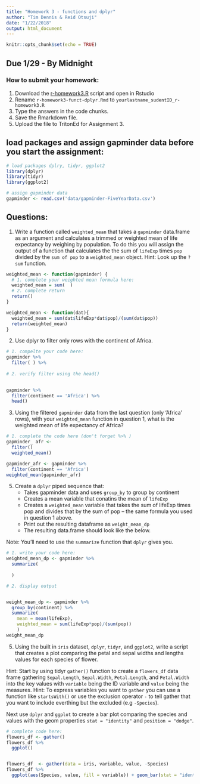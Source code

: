 ```yaml
---
title: "Homework 3 - functions and dplyr"
author: "Tim Dennis & Reid Otsuji"
date: "1/22/2018"
output: html_document
---
```


```r
knitr::opts_chunk$set(echo = TRUE)

```

## Due 1/29 - By Midnight 


### How to submit your homework:
1. Download the [r-homework3.R](r-homework3.R) script and open in Rstudio
2. Rename `r-homework3-funct-dplyr.Rmd` to `yourlastname_sudentID_r-homework3.R`
3. Type the answers in the code chunks. 
4. Save the Rmarkdown file.
5. Upload the file to TritonEd for Assignment 3.  

## load packages and assign gapminder data before you start the assignment:

```r
# load packages dplry, tidyr, ggplot2
library(dplyr)
library(tidyr)
library(ggplot2)
```

```r
# assign gapminder data
gapminder <- read.csv('data/gapminder-FiveYearData.csv')
```

## Questions: 

1. Write a function called `weighted_mean` that takes a `gapminder` data.frame as an argument and calculates a trimmed or weighted mean of life expectancy by weighing by population.  To do this you will assign the output of a function that calculates the the sum of `lifeExp` times `pop` divided by the `sum of pop` to a `weighted_mean` object.  Hint: Look up the `?sum` function. 

```r
weighted_mean <- function(gapminder) {
  # 1. complete your weighted mean formula here:
  weighted_mean = sum(  )
  # 2. complete return
  return()
}

```

```r
weighted_mean <- function(dat){
  weighted_mean = sum(dat$lifeExp*dat$pop)/(sum(dat$pop))
  return(weighted_mean)
}
```

2. Use dplyr to filter only rows with the continent of Africa.
```r
# 1. compelte your code here:
gapminder %>% 
  filter( ) %>% 
  
# 2. verify filter using the head()
 


```

```r
gapminder %>% 
  filter(continent == 'Africa') %>% 
  head()
```

3. Using the filtered `gapminder` data from the last question (only 'Africa' rows), with your `weighted_mean` function in question 1, what is the weighted mean of life expectancy of Africa? 

```r
# 1. complete the code here (don't forget %>% )
gapminder_ afr <- 
  filter() 
  weighted_mean()


```


```r
gapminder_afr <- gapminder %>% 
  filter(continent == 'Africa')
weighted_mean(gapminder_afr)

```

5. Create a `dplyr` piped sequence that: 
    * Takes gapminder data and uses `group_by` to group by continent
    * Creates a mean variable that conatins the mean of `lifeExp`
    * Creates a `weighted_mean` variable that takes the sum of lifeExp times pop and divides that by the sum of pop -- the same formula you used in question 1 above. 
    * Print out the resulting dataframe as `weight_mean_dp`
    * The resulting data.frame should look like the below.

Note: You'll need to use the `summarize` function that `dplyr` gives you. 

```r
# 1. write your code here:
weighted_mean_dp <- gapminder %>%
  summarize(
    
  )

# 2. display output



```


```r
weight_mean_dp <- gapminder %>% 
  group_by(continent) %>% 
  summarize(
    mean = mean(lifeExp),
    weighted_mean = sum(lifeExp*pop)/(sum(pop))
    ) 
weight_mean_dp
```

5. Using the built in `iris` dataset, `dplyr`, `tidyr`, and `ggplot2`, write a script that creates a plot comparing the petal and sepal widths and lengths values for each species of flower. 

Hint: Start by using tidyr `gather()` function to create a `flowers_df` data frame gathering `Sepal.Length`, `Sepal.Width`, `Petal.Length`, and `Petal.Width` into the key values with `variable` being the ID variable and `value` being the measures. Hint: To express variables you want to `gather` you can use a function like `startsWith()` or use the exclusion operator `-` to tell gather that you want to include everthing but the excluded (e.g `-Species`).

Next use `dplyr` and `ggplot` to create a bar plot comparing the species and values with the geom properties `stat = "identity"` and `position = "dodge"`.

```r
# complete code here:
flowers_df <- gather()
flowers_df %>% 
  ggplot() 



```


```r
flowers_df  <- gather(data = iris, variable, value, -Species)
flowers_df %>%
  ggplot(aes(Species, value, fill = variable)) + geom_bar(stat = "identity", position="dodge")
```

